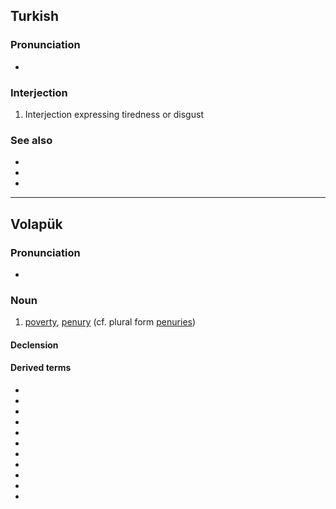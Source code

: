{{also|pof|poef|POF}}
==Turkish==

===Pronunciation===
* {{IPA|tr|pœf}}

===Interjection===
{{tr-interjection}}

# Interjection expressing tiredness or disgust

===See also===
* {{l|tr|of}}
* {{l|tr|öf}}
* {{l|tr|üf}}

----

==Volapük==

===Pronunciation===
* {{IPA|vo|[pøf]}}

===Noun===
{{vo-noun}}

# [[poverty]], [[penury]] (cf. plural form [[penuries]])

====Declension====
{{vo-decl-noun}}

====Derived terms====
* {{l|vo|papöfam}}
* {{l|vo|papöfön}}
* {{l|vo|pöfäd}}
* {{l|vo|pöfädik}}
* {{l|vo|pöfik}}
* {{l|vo|pöfikam}}
* {{l|vo|pöfikan}}
* {{l|vo|pöfikön}}
* {{l|vo|pöfilan}}
* {{l|vo|pöfön}}
* {{l|vo|pöfükön}}
